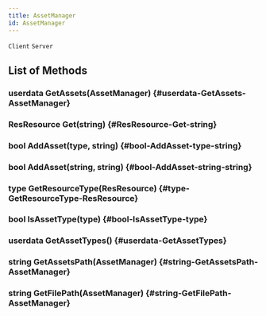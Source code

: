 ```yaml
---
title: AssetManager
id: AssetManager
---
```

`Client`
`Server`

## List of Methods

### userdata GetAssets(AssetManager) {#userdata-GetAssets-AssetManager}

### ResResource Get(string) {#ResResource-Get-string}

### bool AddAsset(type, string) {#bool-AddAsset-type-string}

### bool AddAsset(string, string) {#bool-AddAsset-string-string}

### type GetResourceType(ResResource) {#type-GetResourceType-ResResource}

### bool IsAssetType(type) {#bool-IsAssetType-type}

### userdata GetAssetTypes() {#userdata-GetAssetTypes}

### string GetAssetsPath(AssetManager) {#string-GetAssetsPath-AssetManager}

### string GetFilePath(AssetManager) {#string-GetFilePath-AssetManager}

